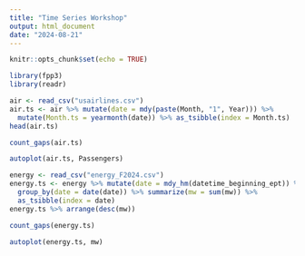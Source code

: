 ```yaml
---
title: "Time Series Workshop"
output: html_document
date: "2024-08-21"
---
```


```r
knitr::opts_chunk$set(echo = TRUE)
```

```r
library(fpp3)
library(readr)

air <- read_csv("usairlines.csv")
air.ts <- air %>% mutate(date = mdy(paste(Month, "1", Year))) %>% 
  mutate(Month.ts = yearmonth(date)) %>% as_tsibble(index = Month.ts)
head(air.ts)
```

```r
count_gaps(air.ts)
```

```r
autoplot(air.ts, Passengers)
```

```r
energy <- read_csv("energy_F2024.csv")
energy.ts <- energy %>% mutate(date = mdy_hm(datetime_beginning_ept)) %>%
  group_by(date = date(date)) %>% summarize(mw = sum(mw)) %>% 
  as_tsibble(index = date)
energy.ts %>% arrange(desc(mw))
```

```r
count_gaps(energy.ts)
```

```r
autoplot(energy.ts, mw)
```

